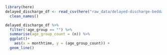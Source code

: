 ```r
library(here)
delayed_discharge_df <- read_csv(here("raw_data/delayed-discharge-beddays-health-board.csv")) %>% 
  clean_names()
```

```r
delayed_discharge_df %>% 
  filter(!age_group == "") %>% 
  summarise(age_group_count = (n)) %>% 
  ggplot()+
    aes(x = monthtime, y = (age_group_count)) +
  geom_line()

```
